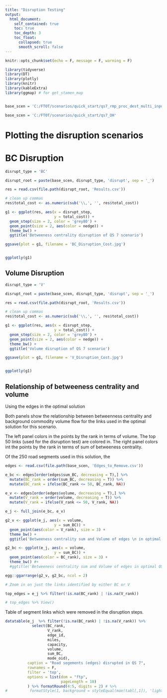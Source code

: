 ```yaml
---
title: "Disruption Testing"
output: 
  html_document:
    self_contained: true
    toc: true
    toc_depth: 3
    toc_float:
      collapsed: true
      smooth_scroll: false
---
```



<!-- Add the following line manually to the rendered HTML document so that IE does not block the javascript elements: -->
<!-- saved from url=(0014)about:internet --> 

```r
knitr::opts_chunk$set(echo = F, message = F, warning = F)

library(tidyverse)
library(DT)
library(plotly)
library(knitr)
library(kableExtra)
library(ggmap) # for get_stamen_map


base_scen = 'C:/FTOT/scenarios/quick_start/qs7_rmp_proc_dest_multi_inputs'

base_scen = 'C:/FTOT/scenarios/quick_start/qs7_OH'


```

# Plotting the disruption scenarios

# BC Disruption

```r
disrupt_type = 'BC'

disrupt_root = paste(base_scen, disrupt_type, 'disrupt', sep = '_')

res = read.csv(file.path(disrupt_root, 'Results.csv'))

# clean up commas
res$total_cost <- as.numeric(sub('\\,', '', res$total_cost))

g1 <- ggplot(res, aes(x = disrupt_step, 
                      y = total_cost)) +
  geom_step(size = 2, color = 'grey80') +
  geom_point(size = 2, aes(color = nedge)) +
  theme_bw() +
  ggtitle('Betweeness centrality disruption of QS 7 scenario')

ggsave(plot = g1, filename = 'BC_Disruption_Cost.jpg')


ggplotly(g1)

```

## Volume Disruption


```r
disrupt_type = 'V'

disrupt_root = paste(base_scen, disrupt_type, 'disrupt', sep = '_')

res = read.csv(file.path(disrupt_root, 'Results.csv'))

# clean up commas
res$total_cost <- as.numeric(sub('\\,', '', res$total_cost))

g1 <- ggplot(res, aes(x = disrupt_step, 
                      y = total_cost)) +
  geom_step(size = 2, color = 'grey80') +
  geom_point(size = 2, aes(color = nedge)) +
  theme_bw() +
  ggtitle('Volume disruption of QS 7 scenario')

ggsave(plot = g1, filename = 'V_Disruption_Cost.jpg')


ggplotly(g1)

```

## Relationship of betweeness centrality and volume

Using the edges in the optimal solution

Both panels show the relationship between betweenness centrality and background commodity volume flow for the links used in the optimal solution for this scenario.

The left panel colors in the points by the rank in terms of volume. The top 50 links (used for the disruption test) are colored in.
The right panel colors int the points by the rank in terms of sum of betweeness centrality.

Of the 250 road segments used in this solution, the 


```r
edges <- read.csv(file.path(base_scen, 'Edges_to_Remove.csv'))

e_bc <- edges[order(edges$sum_BC, decreasing = T),] %>%
  mutate(BC_rank = order(sum_BC, decreasing = T)) %>%
  mutate(BC_rank = ifelse(BC_rank <= 50, BC_rank, NA))

e_v <- edges[order(edges$volume, decreasing = T),] %>%
  mutate(V_rank = order(volume, decreasing = T)) %>%
  mutate(V_rank = ifelse(V_rank <= 50, V_rank, NA))

e_j <- full_join(e_bc, e_v)

g2_v <- ggplot(e_j, aes(x = volume, 
                      y = sum_BC)) +
  geom_point(aes(color = V_rank), size = 3) +
  theme_bw() +
  ggtitle('Betweeness centrality sum and Volume of edges \n in optimal QS 7 scenario solution')

g2_bc <- ggplot(e_j, aes(x = volume, 
                      y = sum_BC)) +
  geom_point(aes(color = BC_rank), size = 3) +
  theme_bw() #+
  #ggtitle('Betweeness centrality sum and Volume of edges in optimal QS 7 scenario solution')

egg::ggarrange(g2_v, g2_bc, ncol = 2)

# Zoom in on just the links identified by either BC or V

top_edges = e_j %>% filter(!is.na(BC_rank) | !is.na(V_rank))

# top_edges %>% View()

```

Table of segment links which were removed in the disruption steps.


```r

datatable(e_j  %>% filter(!is.na(BC_rank) | !is.na(V_rank)) %>%
            select(BC_rank,
                   V_rank,
                   edge_id,
                   miles,
                   capacity,
                   volume,
                   sum_BC,
                   mode_oid),
          caption = "Road segements (edges) disrupted in QS 7",
          rownames = F,
          filter = 'top',
          options = list(dom = "ftp",
                         pageLength = 10)
          ) %>% formatRound(4:5, digits = 2) # %>%
#          formatStyle(1, background = styleEqual(max(tabl[,1]), 'lightgreen'))%>%
          

```
